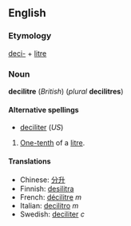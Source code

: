 ==English==
===Etymology===
[[deci-]] + [[litre]]

===Noun===
'''decilitre''' (''British'') (''plural'' '''decilitres''')

====Alternative spellings====
*[[deciliter]] (''US'')

#[[One-tenth]] of a [[litre]].

====Translations====
*Chinese: [[分升]]
*Finnish: [[desilitra]]
*French: [[décilitre]] ''m''
*Italian: [[decilitro]] ''m''
*Swedish: [[deciliter]] ''c''